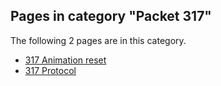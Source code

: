 <!-- DO NOT EDIT BELOW THIS LINE, OR CHANGE THIS COMMENT, CODE AUTOMATICALLY GENERATED BY category.sh -->
== '''Pages in category "Packet 317"''' ==
The following 2 pages are in this category.
* [[317 Animation reset]]
* [[317 Protocol]]
